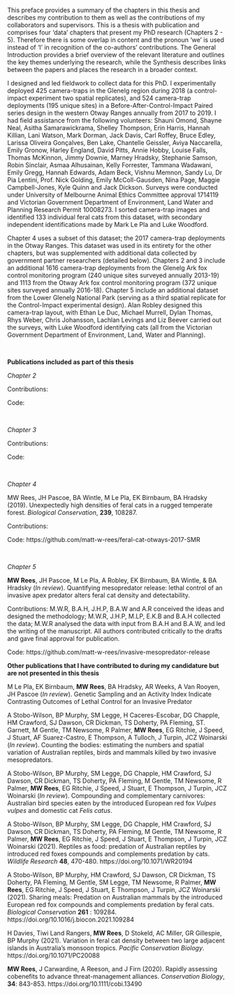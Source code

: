 
This preface provides a summary of the chapters in this thesis and describes my contribution to them as well as the contributions of my collaborators and supervisors. This is a thesis with publication and comprises four 'data' chapters that present my PhD research (Chapters 2 - 5). Therefore there is some overlap in content and the pronoun ‘we’ is used instead of ‘I’ in recognition of the co-authors’ contributions. The General Introduction provides a brief overview of the relevant literature and outlines the key themes underlying the research, while the Synthesis describes links between the papers and places the research in a broader context. 

I designed and led fieldwork to collect data for this PhD. I experimentally deployed 425 camera-traps in the Glenelg region during 2018 (a control-impact experiment two spatial replicates), and 524 camera-trap deployments (195 unique sites) in a Before-After-Control-Impact Paired series design in the western Otway Ranges annually from 2017 to 2019. I had field assistance from the following volunteers: Shauni Omond, Shayne Neal, Asitha Samarawickrama, Shelley Thompson, Erin Harris, Hannah Killian, Lani Watson, Mark Dorman, Jack Davis, Carl Roffey, Bruce Edley, Larissa Oliveira Gonçalves, Ben Lake, Chantelle Geissler, Aviya Naccarella, Emily Gronow, Harley England, David Pitts, Annie Hobby, Louise Falls, Thomas McKinnon, Jimmy Downie, Marney Hradsky, Stephanie Samson, Robin Sinclair, Asmaa Alhusainan, Kelly Forrester, Tammana Wadawani, Emily Gregg, Hannah Edwards, Adam Beck, Vishnu Memnon, Sandy Lu, Dr Pia Lentini, Prof. Nick Golding, Emily McColl-Gausden, Nina Page, Maggie Campbell-Jones, Kyle Quinn and Jack Dickson. Surveys were conducted under University of Melbourne Animal Ethics Committee approval 1714119 and Victorian Government Department of Environment, Land Water and Planning Research Permit 10008273. I sorted camera-trap images and identified 133 individual feral cats from this dataset, with secondary independent identifications made by Mark Le Pla and Luke Woodford.

Chapter 4 uses a subset of this dataset; the 2017 camera-trap deployments in the Otway Ranges. This dataset was used in its entirety for the other chapters, but was supplemented with additional data collected by government partner researchers (detailed below). Chapters 2 and 3 include an additional 1616 camera-trap deployments from the Glenelg Ark fox control monitoring program (240 unique sites surveyed annually 2013-19) and 1113 from the Otway Ark fox control monitoring program (372 unique sites surveyed annually 2016-18). Chapter 5 include an additional dataset from the Lower Glenelg National Park (serving as a third spatial replicate for the Control-Impact experimental design). Alan Robley designed this camera-trap layout, with Ethan Le Duc, Michael Murrell, Dylan Thomas, Rhys Weber, Chris Johansson, Lachlan Levings and Liz Beever carried out the surveys, with Luke Woodford identifying cats (all from the Victorian Government Department of Environment, Land, Water and Planning). 

$~$

**Publications included as part of this thesis**

*Chapter 2*

Contributions: 

Code: 

$~$

*Chapter 3*

Contributions: 

Code: 

$~$

*Chapter 4*

MW Rees, JH Pascoe, BA Wintle, M Le Pla, EK Birnbaum, BA Hradsky (2019). Unexpectedly high densities of feral cats in a rugged temperate forest. *Biological Conservation*, **239**, 108287.

Contributions: 

Code: https://github.com/matt-w-rees/feral-cat-otways-2017-SMR

$~$

*Chapter 5*

**MW Rees**, JH Pascoe, M Le Pla, A Robley, EK Birnbaum, BA Wintle, & BA Hradsky (*In review*). Quantifying mesopredator release: lethal control of an invasive apex predator alters feral cat density and detectability.

Contributions: M.W.R, B.A.H, J.H.P, B.A.W and A.R conceived the ideas and designed the methodology; M.W.R, J.H.P, M.LP, E.K.B and B.A.H collected the data; M.W.R analysed the data with input from B.A.H and B.A.W, and led the writing of the manuscript. All authors contributed critically to the drafts and gave final approval for publication.

Code: https://github.com/matt-w-rees/invasive-mesopredator-release


\newpage
 
**Other publications that I have contributed to during my candidature but are not presented in this thesis**

M Le Pla, EK Birnbaum, **MW Rees**, BA Hradsky, AR Weeks, A Van Rooyen, JH Pascoe (*In review*).
Genetic Sampling and an Activity Index Indicate Contrasting Outcomes of Lethal Control for an Invasive Predator  

A Stobo-Wilson, BP Murphy, SM Legge, H Caceres-Escobar, DG Chapple, HM Crawford, SJ Dawson, CR Dickman, TS Doherty, PA Fleming, ST. Garnett, M Gentle, TM Newsome, R Palmer, **MW Rees**, EG Ritchie, J Speed, J Stuart, AF Suarez-Castro, E Thompson, A Tulloch, J Turpin, JCZ Woinarski (*In review*). Counting the bodies: estimating the numbers and spatial variation of Australian reptiles, birds and mammals killed by two invasive mesopredators.

A Stobo-Wilson, BP Murphy, SM Legge, DG Chapple, HM Crawford, SJ Dawson, CR Dickman, TS Doherty, PA Fleming, M Gentle, TM Newsome, R Palmer, **MW Rees**, EG Ritchie, J Speed, J Stuart, E Thompson, J Turpin, JCZ Woinarski (*In review*). Compounding and complementary carnivores: Australian bird species eaten by the introduced European red fox *Vulpes vulpes* and domestic cat *Felis catus*.

A Stobo-Wilson, BP Murphy, SM Legge, DG Chapple, HM Crawford, SJ Dawson, CR Dickman, TS Doherty, PA Fleming, M Gentle, TM Newsome, R Palmer, **MW Rees**, EG Ritchie, J Speed, J Stuart, E Thompson, J Turpin, JCZ Woinarski (2021). Reptiles as food: predation of Australian reptiles by introduced red foxes compounds and complements predation by cats. *Wildlife Research* **48**, 470-480. https://doi.org/10.1071/WR20194

A Stobo-Wilson, BP Murphy, HM Crawford, SJ Dawson, CR Dickman, TS Doherty, PA Fleming, M Gentle, SM Legge, TM Newsome, R Palmer, **MW Rees**, EG Ritchie, J Speed, J Stuart, E Thompson, J Turpin, JCZ Woinarski (2021). Sharing meals: Predation on Australian mammals by the introduced European red fox compounds and complements predation by feral cats. *Biological Conservation* **261** : 109284. https://doi.org/10.1016/j.biocon.2021.109284

H Davies, Tiwi Land Rangers, **MW Rees**, D Stokeld, AC Miller, GR Gillespie, BP Murphy (2021). Variation in feral cat density between two large adjacent islands in Australia’s monsoon tropics. *Pacific Conservation Biology*. https://doi.org/10.1071/PC20088

**MW Rees**, J Carwardine, A Reeson, and J Firn (2020). Rapidly assessing cobenefits to advance threat-management alliances. *Conservation Biology*, **34**: 843-853. https://doi.org/10.1111/cobi.13490

